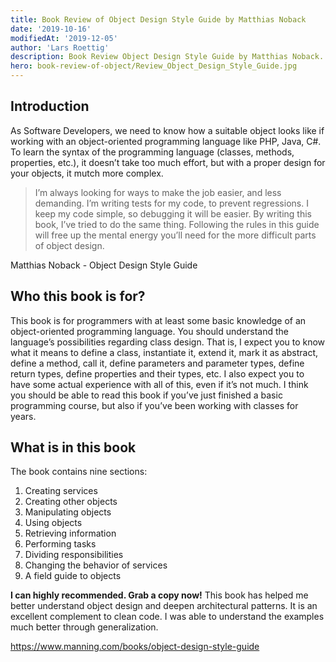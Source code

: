 ```yaml
---
title: Book Review of Object Design Style Guide by Matthias Noback
date: '2019-10-16'
modifiedAt: '2019-12-05'
author: 'Lars Roettig'
description: Book Review Object Design Style Guide by Matthias Noback. It contains tips and facts to building software objects the way every developer should.
hero: book-review-of-object/Review_Object_Design_Style_Guide.jpg
---
```


## Introduction

As Software Developers, we need to know how a suitable object looks like if working with an object-oriented programming language
like PHP, Java, C#. To learn the syntax of the programming language (classes, methods, properties, etc.), it doesn’t take too much effort, but with a proper design for your objects, it mutch more complex.

> I’m always looking for ways to make the job easier, and less demanding. I’m writing tests for my code, to prevent regressions. I keep my code simple, so debugging it will be easier. By writing this book, I’ve tried to do the same thing. Following the rules in this guide will free up the mental energy you’ll need for the more difficult parts of object design.

Matthias Noback - Object Design Style Guide

## Who this book is for?

This book is for programmers with at least some basic knowledge of an object-oriented programming language. You should understand the language’s possibilities regarding class design. That is, I expect you to know what it means to define a class, instantiate it, extend it, mark it as abstract, define a method, call it, define parameters and parameter types, define return types, define properties and their types, etc.
I also expect you to have some actual experience with all of this, even if it’s not much. I think you should be able to read this book if you’ve just finished a basic programming course, but also if you’ve been working with classes for years.

## What is in this book

The book contains nine sections:

1. Creating services
2. Creating other objects
3. Manipulating objects
4. Using objects
5. Retrieving information
6. Performing tasks
7. Dividing responsibilities
8. Changing the behavior of services
9. A field guide to objects

**I can highly recommended. Grab a copy now!**
This book has helped me better understand object design and deepen architectural patterns. It is an excellent complement to clean code. I was able to understand the examples much better through generalization.

<Callout>
  <a
    href="https://www.manning.com/books/object-design-style-guide"
    target="_blank"
    rel="nofollow noopener noreferrer"
  >
    https://www.manning.com/books/object-design-style-guide
  </a>
</Callout>
